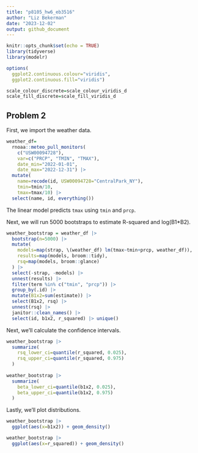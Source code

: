 ```yaml
---
title: "p8105_hw6_eb3516"
author: "Liz Bekerman"
date: "2023-12-02"
output: github_document
---
```


```r
knitr::opts_chunk$set(echo = TRUE)
library(tidyverse)
library(modelr)
```

```r
options(
  ggplot2.continuous.colour="viridis",
  ggplot2.continuous.fill="viridis")

scale_colour_discrete=scale_colour_viridis_d
scale_fill_discrete=scale_fill_viridis_d
```

## Problem 2
First, we import the weather data.

```r
weather_df=
  rnoaa::meteo_pull_monitors(
    c("USW00094728"),
    var=c("PRCP", "TMIN", "TMAX"),
    date_min="2022-01-01",
    date_max="2022-12-31") |>
  mutate(
    name=recode(id, USW00094728="CentralPark_NY"),
    tmin=tmin/10,
    tmax=tmax/10) |>
  select(name, id, everything())
```

The linear model predicts `tmax` using `tmin` and `prcp`.

Next, we will run 5000 bootstraps to estimate R-squared and log(B1*B2).

```r
weather_bootstrap = weather_df |>
  bootstrap(n=5000) |>
  mutate(
    models=map(strap, \(weather_df) lm(tmax~tmin+prcp, weather_df)),
    results=map(models, broom::tidy),
    rsq=map(models, broom::glance)
  ) |>
  select(-strap, -models) |>
  unnest(results) |>
  filter(term %in% c("tmin", "prcp")) |>
  group_by(.id) |>
  mutate(B1x2=sum(estimate)) |>
  select(B1x2, rsq) |>
  unnest(rsq) |>
  janitor::clean_names() |>
  select(id, b1x2, r_squared) |> unique()
```
  
Next, we'll calculate the confidence intervals.

```r
weather_bootstrap |>
  summarize(
    rsq_lower_ci=quantile(r_squared, 0.025),
    rsq_upper_ci=quantile(r_squared, 0.975)
  )
  
weather_bootstrap |>
  summarize(
    beta_lower_ci=quantile(b1x2, 0.025),
    beta_upper_ci=quantile(b1x2, 0.975)
  )
``` 

Lastly, we'll plot distributions.

```r
weather_bootstrap |>
  ggplot(aes(x=b1x2)) + geom_density()

weather_bootstrap |>
  ggplot(aes(x=r_squared)) + geom_density()
```





